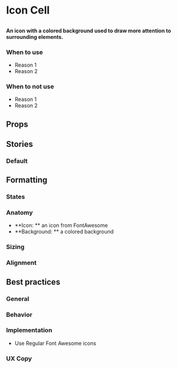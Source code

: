 
# Icon Cell

##

<h4>
  An icon with a colored background used to draw more attention to surrounding elements.
</h4>

<Preview>
  <Story id="design-system-iconcell--default" />
</Preview>

### When to use 
- Reason 1
- Reason 2

### When to not use
- Reason 1
- Reason 2

## Props

<ArgsTable of={IconCell} />

## Stories

### Default

<Preview>
  <Story id="design-system-iconcell--default" />
</Preview>


## Formatting

### States

### Anatomy 
- **Icon: ** an icon from FontAwesome
- **Background: ** a colored background

### Sizing

### Alignment


## Best practices

### General

### Behavior

### Implementation

- Use Regular Font Awesome icons

### UX Copy
